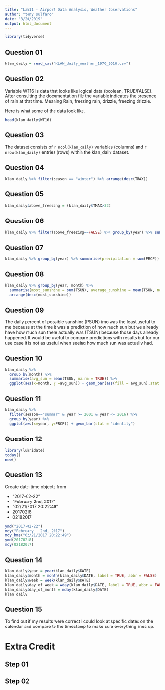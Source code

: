```yaml
---
title: "Lab11 - Airport Data Analysis, Weather Observations"
author: "tony sulfaro"
date: "3/20/2019"
output: html_document
---
```


```r
library(tidyverse)
```

## Question 01
```r
klan_daily = read_csv("KLAN_daily_weather_1970_2016.csv")
```

## Question 02

Variable WT16 is data that looks like logical data (boolean, TRUE/FALSE). After consulting the documentation file the variable indicates the presence of rain at that time. Meaning Rain, freezing rain, drizzle, freezing drizzle.

Here is what some of the data look like.

```r
head(klan_daily$WT16)
```

## Question 03

The dataset consists of `r ncol(klan_daily)` variables (columns) and `r nrow(klan_daily)` entries (rows) within the klan_daily dataset.

## Question 04

```r
klan_daily %>% filter(season == "winter") %>% arrange(desc(TMAX))
```

## Question 05

```r
klan_daily$above_freezing = (klan_daily$TMAX>32)
```

## Question 06

```r
klan_daily %>% filter(above_freezing==FALSE) %>% group_by(year) %>% summarise(below_freezing_count = n()) %>% arrange(desc(below_freezing_count))
```

## Question 07

```r
klan_daily %>% group_by(year) %>% summarise(precipitation = sum(PRCP)) %>% arrange(desc(precipitation))
```

## Question 08

```r
klan_daily %>% group_by(year, month) %>% 
  summarise(most_sunshine = sum(TSUN), average_sunshine = mean(TSUN, na.rm = TRUE), percent_sun = mean(PSUN, na.rm = TRUE)) %>%
  arrange(desc(most_sunshine))
```

## Question 09

The daily percent of possible sunshine (PSUN) imo was the least useful to me because at the time it was a prediction of how much sun but we already have how much sun there actually was (TSUN) because those days already happened. It would be useful to compare predictions with results but for our use case it is not as useful when seeing how much sun was actually had.

## Question 10

```r
klan_daily %>% 
  group_by(month) %>% 
  summarise(avg_sun = mean(TSUN, na.rm = TRUE)) %>%
  ggplot(aes(x=month, y =avg_sun)) + geom_bar(aes(fill = avg_sun),stat = "identity")
```

## Question 11

```r
klan_daily %>%
  filter(season=="summer" & year >= 2001 & year <= 2016) %>% 
  group_by(year) %>%
  ggplot(aes(x=year, y=PRCP)) + geom_bar(stat = "identity")
```

## Question 12

```r
library(lubridate)
today()
now()
```

## Question 13

Create date-time objects from

* "2017-02-22"
* "February	2nd, 2017"
* "02/21/2017	20:22:49"
* 20170218
* 02182017

```r
ymd("2017-02-22")
mdy("February	2nd, 2017")
mdy_hms("02/21/2017	20:22:49")
ymd(20170218)
mdy(02182017)
```

## Question 14

```r
klan_daily$year = year(klan_daily$DATE)
klan_daily$month = month(klan_daily$DATE, label = TRUE, abbr = FALSE)
klan_daily$week = week(klan_daily$DATE)
klan_daily$day_of_week = wday(klan_daily$DATE, label = TRUE, abbr = FALSE)
klan_daily$day_of_month = mday(klan_daily$DATE)
klan_daily
```

## Question 15

To find out if my results were correct I could look at specific dates on the calendar and compare to the timestamp to make sure everything lines up.

# Extra Credit

## Step 01

## Step 02